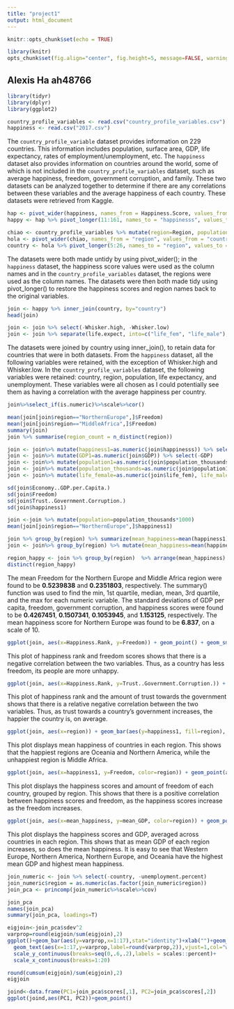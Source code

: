 ```yaml
---
title: "project1"
output: html_document
---
```


```r
knitr::opts_chunk$set(echo = TRUE)
```

```r
library(knitr)
opts_chunk$set(fig.align="center", fig.height=5, message=FALSE, warning=FALSE, fig.width=8, tidy=TRUE)
```

## Alexis Ha ah48766

```R
library(tidyr)
library(dplyr)
library(ggplot2)

country_profile_variables <- read.csv("country_profile_variables.csv")
happiness <- read.csv("2017.csv")
```

The `country_profile_variable` dataset provides information on 229 countries. This information includes population, surface area, GDP, life expectancy, rates of employment/unemployment, etc. The `happiness` dataset also provides information on countries around the world, some of which is not included in the `country_profile_variables` dataset, such as average happiness, freedom, government corruption, and family. These two datasets can be analyzed together to determine if there are any correlations between these variables and the average happiness of each country. These datasets were retrieved from Kaggle.

```R
hap <- pivot_wider(happiness, names_from = Happiness.Score, values_from = Country)
happy <- hap %>% pivot_longer(11:161, names_to = "happinesss", values_to = "country") %>% na.omit

chiao <- country_profile_variables %>% mutate(region=Region, population_thousands=Population.in.thousands..2017., GDP=GDP..Gross.domestic.product..million.current.US.., unemployment.percent=Unemployment....of.labour.force., life.expect=Life.expectancy.at.birth..females.males..years.) %>% select(country, region, population_thousands, GDP, unemployment.percent, life.expect)
hola <- pivot_wider(chiao, names_from = "region", values_from = "country")
country <- hola %>% pivot_longer(5:26, names_to = "region", values_to = "country") %>% na.omit
```

The datasets were both made untidy by using pivot_wider(); in the `happiness` dataset, the happiness score values were used as the column names and in the `country_profile_variables` dataset, the regions were used as the column names. The datasets were then both made tidy using pivot_longer() to restore the happiness scores and region names back to the original variables.

```R
join <- happy %>% inner_join(country, by="country")
head(join)

join <- join %>% select(-Whisker.high, -Whisker.low)
join <- join %>% separate(life.expect, into=c("life_fem", "life_male"), sep = "/")

```

The datasets were joined by country using inner_join(), to retain data for countries that were in both datasets. From the `happiness` dataset, all the following variables were retained, with the exception of Whisker.high and Whisker.low. In the `country_profile_variables` dataset, the following variables were retained: country, region, population, life expectancy, and unemployment. These variables were all chosen as I could potentially see them as having a correlation with the average happiness per country.

```R
join%>%select_if(is.numeric)%>%scale%>%cor()

mean(join[join$region=="NorthernEurope",]$Freedom)
mean(join[join$region=="MiddleAfrica",]$Freedom)
summary(join)
join %>% summarise(region_count = n_distinct(region))

join <- join%>% mutate(happiness1=as.numeric(join$happinesss)) %>% select(-happinesss)
join <- join%>% mutate(GDP1=as.numeric(join$GDP)) %>% select(-GDP)
join <- join%>% mutate(population1=as.numeric(join$population_thousands)) %>% select(-population_thousands)
join <- join%>% mutate(population_thousands=as.numeric(join$population1)) %>% select(-population1)
join <- join%>% mutate(life_female=as.numeric(join$life_fem), life_males=as.numeric(join$life_male)) %>% select(-life_fem, -life_male)

sd(join$Economy..GDP.per.Capita.)
sd(join$Freedom)
sd(join$Trust..Government.Corruption.)
sd(join$happiness1)

join <-join %>% mutate(population=population_thousands*1000)
mean(join[join$region=="NorthernEurope",]$happiness1)

join %>% group_by(region) %>% summarize(mean_happiness=mean(happiness1))
join <- join%>% group_by(region) %>% mutate(mean_happiness=mean(happiness1), mean_GDP=mean(Economy..GDP.per.Capita.))

region_happy <- join %>% group_by(region)  %>% arrange(mean_happiness) %>% select(region, mean_happiness)
distinct(region_happy)
```

The mean Freedom for the Northern Europe and Middle Africa region were found to be **0.5239838** and **0.2351803**, respectively. The summary() function was used to find the min, 1st quartile, median, mean, 3rd quartile, and the max for each numeric variable. The standard deviations of GDP per capita, freedom, government corruption, and happiness scores were found to be **0.4267451**, **0.1507341**, **0.1053945**, and **1.153125**, respectively. The mean happiness score for Northern Europe was found to be **6.837**, on a scale of 10. 

```R
ggplot(join, aes(x=Happiness.Rank, y=Freedom)) + geom_point() + geom_smooth() + theme(legend.position = "none") + theme_minimal()
```

This plot of happiness rank and freedom scores shows that there is a negative correlation between the two variables. Thus, as a country has less freedom, its people are more unhappy. 

```R
ggplot(join, aes(x=Happiness.Rank, y=Trust..Government.Corruption.)) + geom_point() + theme(legend.position = "none") + geom_smooth() + theme_minimal()
```

This plot of happiness rank and the amount of trust towards the government shows that there is a relative negative correlation between the two variables. Thus, as trust towards a country's government increases, the happier the country is, on average.

```R
ggplot(join, aes(x=region)) + geom_bar(aes(y=happiness1, fill=region), stat = "summary", fun.y="mean") + coord_flip() + theme(legend.position = "none") + geom_errorbar(aes(y=happiness1), stat="summary", fun.data="mean_se", width=.5)
```

This plot displays mean happiness of countries in each region. This shows that the happiest regions are Oceania and Northern America, while the unhappiest region is Middle Africa.

```R
ggplot(join, aes(x=happiness1, y=Freedom, color=region)) + geom_point(aes(x=happiness1),stat = "summary", fun.y="mean") + theme(legend.key.size = unit(.7,"line"))
```

This plot displays the happiness scores and amount of freedom of each country, grouped by region. This shows that there is a positive correlation between happiness scores and freedom, as the happiness scores increase as the freedom increases.

```R
ggplot(join, aes(x=mean_happiness, y=mean_GDP, color=region)) + geom_point(size=3) + theme_minimal() + theme(legend.key.size = unit(.7,"line"))
```

This plot displays the happiness scores and GDP, averaged across countries in each region. This shows that as mean GDP of each region increases, so does the mean happiness. It is easy to see that Western Europe, Northern America, Northern Europe, and Oceania have the highest mean GDP and highest mean happiness.

```R
join_numeric <- join %>% select(-country, -unemployment.percent)
join_numeric$region = as.numeric(as.factor(join_numeric$region))
join_pca <- princomp(join_numeric%>%scale%>%cov)

join_pca
names(join_pca)
summary(join_pca, loadings=T)

eigjoin<-join_pca$sdev^2
varprop=round(eigjoin/sum(eigjoin),2)
ggplot()+geom_bar(aes(y=varprop,x=1:17),stat="identity")+xlab("")+geom_path(aes(y=varprop,x=1:17))+
  geom_text(aes(x=1:17,y=varprop,label=round(varprop,2)),vjust=1,col="white",size=3)+
  scale_y_continuous(breaks=seq(0,.6,.2),labels = scales::percent)+
  scale_x_continuous(breaks=1:20)

round(cumsum(eigjoin)/sum(eigjoin),2)
eigjoin

joind<-data.frame(PC1=join_pca$scores[,1], PC2=join_pca$scores[,2])
ggplot(joind,aes(PC1, PC2))+geom_point()
```


